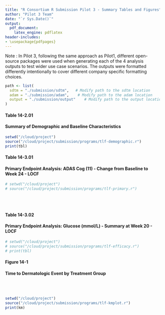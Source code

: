 ```yaml
---
title: "R Consortium R Submission Pilot 3 - Summary Tables and Figures"
author: "Pilot 3 Team"
date: "`r Sys.Date()`"
output: 
  pdf_document:
    latex_engine: pdflatex
header-includes:
- \usepackage{pdfpages}
---
```


Note : In Pilot 3, following the same approach as Pilot1, different open-source packages were used when generating each of the 4 analysis outputs to test wider use case scenarios. The outputs were formatted differently intentionally to cover different company specific formatting choices.

\newpage

```r
path <- list(
  sdtm = "./submission/sdtm",   # Modify path to the sdtm location
  adam = "./submission/adam",    # Modify path to the adam location
  output = "./submission/output"    # Modify path to the output location
)
```

#### Table 14-2.01
#### Summary of Demographic and Baseline Characteristics

```r
setwd("/cloud/project") 
source("/cloud/project/submission/programs/tlf-demographic.r")
print(tbl)
```

\newpage

#### Table 14-3.01
#### Primary Endpoint Analysis: ADAS Cog (11) - Change from Baseline to Week 24 - LOCF

```r
# setwd("/cloud/project")
# source("/cloud/project/submission/programs/tlf-primary.r")
```

\hfill\break\hfill\break\hfill\break\includegraphics[page=1]{/cloud/project/submission/output/tlf-primary-pilot3.rtf.pdf}
\
\


\newpage

#### Table 14-3.02
#### Primary Endpoint Analysis: Glucose (mmol/L) - Summary at Week 20 - LOCF

```r
# setwd("/cloud/project")
# source("/cloud/project/submission/programs/tlf-efficacy.r")
# print(tbl)
```

\includegraphics[page=1]{/cloud/project/submission/output/tlf-efficacy-pilot3.rtf.pdf}

\newpage

#### Figure 14-1
#### Time to Dermatologic Event by Treatment Group
\
\
```r
setwd("/cloud/project")
source("/cloud/project/submission/programs/tlf-kmplot.r")
print(km)
```


